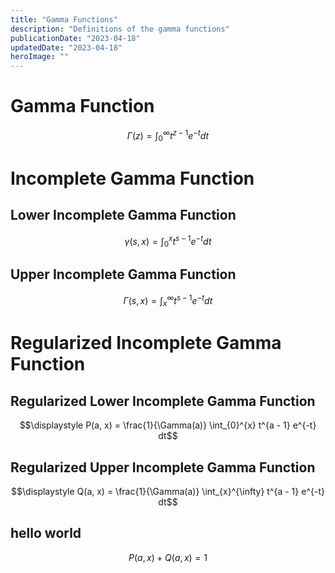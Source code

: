 ```yaml
---
title: "Gamma Functions"
description: "Definitions of the gamma functions"
publicationDate: "2023-04-18"
updatedDate: "2023-04-18"
heroImage: ""
---
```


# Gamma Function

$$\displaystyle \Gamma(z) = \int_{0}^{\infty} t^{z - 1} e^{-t} dt$$

# Incomplete Gamma Function

## Lower Incomplete Gamma Function

$$\displaystyle \gamma(s, x) = \int_{0}^{x} t^{s - 1} e^{-t} dt$$

## Upper Incomplete Gamma Function
$$\displaystyle \Gamma(s, x) = \int_{x}^{\infty} t^{s - 1} e^{-t} dt$$

# Regularized Incomplete Gamma Function

## Regularized Lower Incomplete Gamma Function

$$\displaystyle P(a, x) = \frac{1}{\Gamma(a)} \int_{0}^{x} t^{a - 1} e^{-t} dt$$


## Regularized Upper Incomplete Gamma Function

$$\displaystyle Q(a, x) = \frac{1}{\Gamma(a)} \int_{x}^{\infty} t^{a - 1} e^{-t} dt$$


## hello world

$$P(a, x) + Q(a, x) = 1$$
